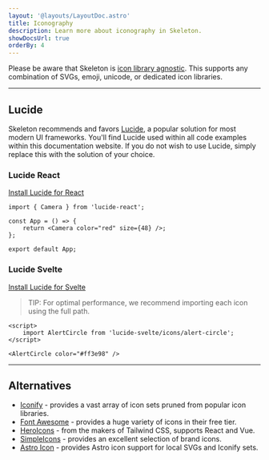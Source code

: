 ```yaml
---
layout: '@layouts/LayoutDoc.astro'
title: Iconography
description: Learn more about iconography in Skeleton.
showDocsUrl: true
orderBy: 4
---
```



<p class="type-scale-5">Please be aware that Skeleton is <u>icon library agnostic</u>. This supports any combination of SVGs, emoji, unicode, or dedicated icon libraries.</p>

---

## Lucide

Skeleton recommends and favors [Lucide](https://lucide.dev/), a popular solution for most modern UI frameworks. You'll find Lucide used within all code examples within this documentation website. If you do not wish to use Lucide, simply replace this with the solution of your choice.

### Lucide React

[Install Lucide for React](https://lucide.dev/guide/packages/lucide-react)

```tsx
import { Camera } from 'lucide-react';

const App = () => {
    return <Camera color="red" size={48} />;
};

export default App;
```

### Lucide Svelte

[Install Lucide for Svelte](https://lucide.dev/guide/packages/lucide-svelte)

> TIP: For optimal performance, we recommend importing each icon using the full path.

```svelte
<script>
    import AlertCircle from 'lucide-svelte/icons/alert-circle';
</script>

<AlertCircle color="#ff3e98" />
```

---

## Alternatives

* [Iconify](https://iconify.design/) - provides a vast array of icon sets pruned from popular icon libraries.
* [Font Awesome](https://fontawesome.com/) - provides a huge variety of icons in their free tier.
* [HeroIcons](https://heroicons.com/) - from the makers of Tailwind CSS, supports React and Vue.
* [SimpleIcons](https://simpleicons.org/) - provides an excellent selection of brand icons.
* [Astro Icon](https://www.astroicon.dev/) - provides Astro icon support for local SVGs and Iconify sets.